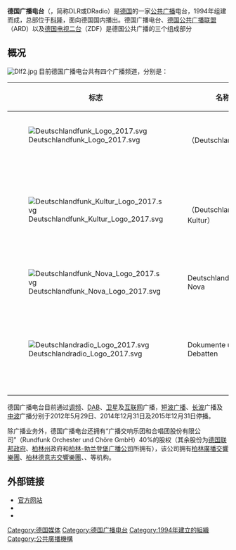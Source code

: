 {{expand|time=2016-12-19T04:03:49+00:00}}
{{unreferenced|time=2016-12-19T04:03:49+00:00}}
{{广播电台
| 電臺名稱        = 德国广播电台
| 英文名稱        =
| 原文名称        = Deutschlandradio
| 電臺圖片檔案    = Deutschlandradio Logo 2017.svg
| 電臺圖片尺寸    = 200px
| 電臺圖片名稱    =
| 通称        = 
| 缩写        = DLR、DRadio
| 所屬國家        = {{GER}}
| 所屬國家或地區  = 
| 總部所在        = {{GER}}[[北莱茵-威斯特法伦州|北莱茵-威斯特法伦州]][[科隆|科隆]]
| 播放地區        = {{GER}}及周边国家
| 開播日期      = 1994年1月1日
| 停播日期       = 
| 電臺呼號        = 
| 类型        = [[公共广播|公共广播]]
| 宗教        = 
| 主要语言        = [[德语|德语]]
| 使用频段        = [[调频广播|调频]]、[[DAB|DAB]]、[[人造卫星|卫星]]、[[互联网|互联网]]
| 電臺口號        =
| 隶属            = 
| 擁有者          = 
| 持股者          =
| 董事长          =  
| 前電臺名稱      = 
| 被取代名稱      = 
| 前電臺呼號      = 
| 被取代呼號      = 
| 集團同類頻道    = 
| 重播服務電臺    = 
| 電臺官方網站    = http://www.deutschlandradio.de/
| 備註            = 
}}
'''德国广播电台'''（{{lang-de|Deutschlandradio}}，简称DLR或DRadio）是[[德国|德国]]的一家[[公共广播|公共广播]]电台，1994年组建而成，总部位于[[科隆|科隆]]，面向德国国内播出。德国广播电台、[[德国公共广播联盟|德国公共广播联盟]]（ARD）以及[[德国电视二台|德国电视二台]]（ZDF）是德国公共广播的三个组成部分

==概况==
[[File:Dlf2.jpg|thumb]]
目前德国广播电台共有四个广播频道，分别是：

{| class="wikitable" border="1"
|-
! 标志
! 名称
! 简介
|-
| [[File:Deutschlandfunk_Logo_2017.svg|left]]
| {{le|德国广播电台 (广播频道)|Deutschlandfunk|德国广播电台}}<br/>（Deutschlandfunk）
| 以新闻资讯为主。原为[[联邦德国|联邦德国]]的对内广播电台。
|-
| [[File:Deutschlandfunk_Kultur_Logo_2017.svg|left]]
| {{le|德国广播电台文化台|Deutschlandradio Kultur}}<br/>（Deutschlandradio Kultur）
| 以文化节目为主。由原[[美国占领区广播电台|美国占领区广播电台]]（RIAS）与[[民主德国广播电台|民主德国广播电台]]文化台（Deutschlandsender Kultur）合并而成。其节目在德国首都[[柏林|柏林]]制作。
|-
| [[File:Deutschlandfunk_Nova_Logo_2017.svg|left]]
| Deutschlandfunk Nova
| 以谈话节目为主，面向年轻人广播。
|-
| [[File:Deutschlandradio_Logo_2017.svg|left]]
| Dokumente und Debatten
| [[數碼聲音廣播|数字广播]]电台，使用[[选择排除|选择排除]]（opt-out）方式进行广播。内容包括[[德国联邦议院|国会]]议事转播、体育赛事、谈话节目等，也会重播ARD、ZDF等公共媒体的节目。
|}

德国广播电台目前通过[[调频广播|调频]]、[[DAB|DAB]]、[[人造卫星|卫星]]及[[互联网|互联网]]广播，[[短波广播|短波广播]]、[[长波|长波]]广播及[[中波|中波]]广播分别于2012年5月29日、2014年12月31日及2015年12月31日停播。

除广播业务外，德国广播电台还拥有“广播交响乐团和合唱团股份有限公司”（Rundfunk Orchester und Chöre GmbH）40%的股权（其余股份为[[德国内阁|德国联邦政府]]、[[柏林州|柏林州]]政府和[[柏林-勃兰登堡广播公司|柏林-勃兰登堡广播公司]]所拥有），该公司拥有[[柏林廣播交響樂團|柏林廣播交響樂團]]、[[柏林德意志交響樂團|柏林德意志交響樂團]]、{{le|柏林广播合唱团|Berlin Radio Choir}}、{{le|RIAS室内合唱团|RIAS Kammerchor}}等机构。

==外部链接==
*[http://www.deutschlandradio.de/ 官方网站] {{Wayback|url=http://www.deutschlandradio.de/ |date=20161219045243 }}{{de}}
*{{Facebook|deutschlandfunk|Deutschlandfunk}}
*{{Twitter|DLF|Deutschlandfunk}}

{{ARD/ZDF}}
{{歐洲廣播聯盟成員}}

[[Category:德国媒体|Category:德国媒体]]
[[Category:德国广播电台|Category:德国广播电台]]
[[Category:1994年建立的組織|Category:1994年建立的組織]]
[[Category:公共廣播機構|Category:公共廣播機構]]